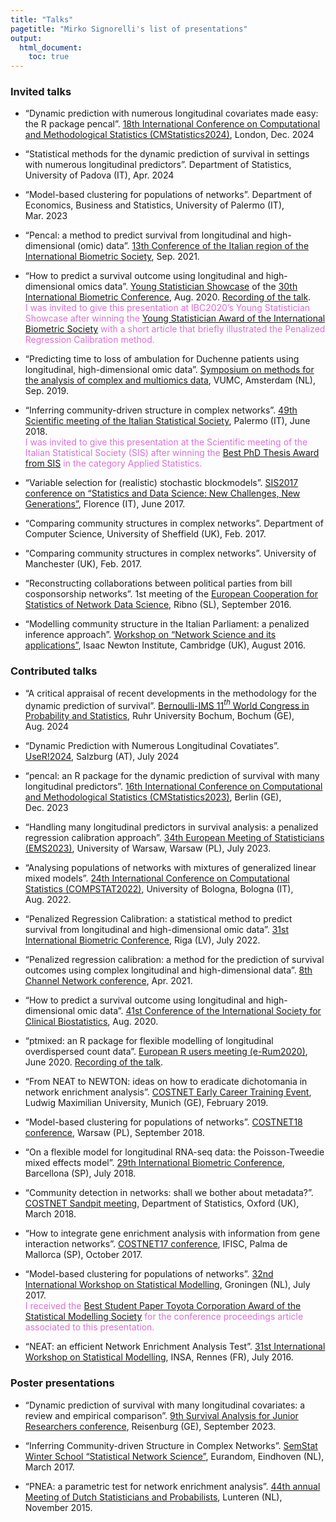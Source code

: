 ```yaml
---
title: "Talks"
pagetitle: "Mirko Signorelli's list of presentations"
output:
  html_document:
    toc: true
---
```


### Invited talks

* "Dynamic prediction with numerous longitudinal covariates made easy: the R package pencal". 
[18th International Conference on Computational and Methodological Statistics (CMStatistics2024)](https://www.cmstatistics.org/CFECMStatistics2024/index.php), London, Dec. 2024

* "Statistical methods for the dynamic prediction of survival in settings with numerous longitudinal predictors". 
Department of Statistics, University of Padova (IT), Apr. 2024

* "Model-based clustering for populations of networks". 
Department of Economics, Business and Statistics, University of Palermo (IT), Mar. 2023

* "Pencal: a method to predict survival from longitudinal and high-dimensional (omic) data". 
[13th Conference of the Italian region of the International Biometric Society](https://ibs-italy.org/?page_id=1349&lang=it), Sep. 2021.

* "How to predict a survival outcome using longitudinal and high-dimensional omics data". 
[Young Statistician Showcase](https://www.ibc2020.org/scientific-programme/showcases) of the [30th International Biometric Conference](https://www.ibc2020.org/home), Aug. 2020. [Recording of the talk](https://www.youtube.com/watch?v=wRKqmo2U-sc&t=2485s).  
<span style="color: orchid;">
I was invited to give this presentation at IBC2020's Young Statistician Showcase after winning the [Young Statistician Award of the International Biometric Society](awards.html) with a short article that briefly illustrated the Penalized Regression Calibration method.
</span>

* "Predicting time to loss of ambulation for Duchenne patients using longitudinal, high-dimensional omic data". 
[Symposium on methods for the analysis of complex and multiomics data](https://www.bigstatistics.nl/integration-symposium-1), VUMC, Amsterdam (NL), Sep. 2019.

* "Inferring community-driven structure in complex networks". 
[49th Scientific meeting of the Italian Statistical Society](http://meetings3.sis-statistica.org/index.php/sis2018), Palermo (IT), June 2018.  
<span style="color: orchid;">
I was invited to give this presentation at the Scientific meeting of the Italian Statistical Society (SIS) after winning the [Best PhD Thesis Award from SIS](awards.html) in the category Applied Statistics.
</span>

* "Variable selection for (realistic) stochastic blockmodels". 
[SIS2017 conference on "Statistics and Data Science: New Challenges, New Generations"](http://meetings3.sis-statistica.org/index.php/sis2017/sis2017), Florence (IT), June 2017.

* "Comparing community structures in complex networks". 
Department of Computer Science, University of Sheffield (UK), Feb. 2017.

* "Comparing community structures in complex networks". 
University of Manchester (UK), Feb. 2017.

* "Reconstructing collaborations between political parties from bill cosponsorship networks". 
1st meeting of the [European Cooperation for Statistics of Network Data Science](http://www.cost.eu/COST_Actions/ca/CA15109), Ribno (SL), September 2016.

* "Modelling community structure in the Italian Parliament: a penalized inference approach".
[Workshop on "Network Science and its applications"](https://www.newton.ac.uk/event/snaw02), Isaac Newton Institute, Cambridge (UK), August 2016.

### Contributed talks

* "A critical appraisal of recent developments in the methodology for the dynamic prediction of survival". 
[Bernoulli-IMS 11$^{th}$ World Congress in Probability and Statistics](https://www.bernoulli-ims-worldcongress2024.org), Ruhr University Bochum, Bochum (GE), Aug. 2024 

* "Dynamic Prediction with Numerous Longitudinal Covatiates". [UseR!2024](https://events.linuxfoundation.org/user/), Salzburg (AT), July 2024

* "pencal: an R package for the dynamic prediction of survival with many longitudinal predictors".
[16th International Conference on Computational and Methodological Statistics (CMStatistics2023)](http://www.cmstatistics.org/CMStatistics2023/index.php), Berlin (GE), Dec. 2023

* "Handling many longitudinal predictors in survival analysis: a penalized regression calibration approach". 
[34th European Meeting of Statisticians (EMS2023)](https://ems2023.org), University of Warsaw, Warsaw (PL), July 2023.

* "Analysing populations of networks with mixtures of generalized linear mixed models". 
[24th International Conference on Computational Statistics (COMPSTAT2022)](http://www.compstat2022.org), University of Bologna, Bologna (IT), Aug. 2022.

* "Penalized Regression Calibration: a statistical method to predict survival from longitudinal and high-dimensional omic data". 
[31st International Biometric Conference](https://www.ibc2022.org/home), Riga (LV), July 2022.


* "Penalized regression calibration: a method for the prediction of survival outcomes using complex longitudinal and high-dimensional data".
[8th Channel Network conference](https://cnc21.sciencesconf.org/), Apr. 2021.

* "How to predict a survival outcome using longitudinal and high-dimensional omic data".
[41st Conference of the International Society for Clinical Biostatistics](https://iscb2020.info/), Aug. 2020.

* "ptmixed: an R package for flexible modelling of longitudinal overdispersed count data".
[European R users meeting (e-Rum2020)](https://2020.erum.io), June 2020. [Recording of the talk](https://www.youtube.com/watch?v=79lUgThZ4HE&t=738s).

* "From NEAT to NEWTON: ideas on how to eradicate dichotomania in network enrichment analysis".
[COSTNET Early Career Training Event](https://www.en.wisostat.statistik.uni-muenchen.de/research/workshop/costnet/index.html), Ludwig Maximilian University, Munich (GE), February 2019.

* "Model-based clustering for populations of networks". 
[COSTNET18 conference](http://costnet18.wzim.sggw.pl/), Warsaw (PL), September 2018.

* "On a flexible model for longitudinal RNA-seq data: the Poisson-Tweedie mixed effects model". 
[29th International Biometric Conference](http://2018.biometricconference.org), Barcellona (SP), July 2018.

* "Community detection in networks: shall we bother about metadata?". 
[COSTNET Sandpit meeting](https://www.stats.ox.ac.uk/events/costnet18), Department of Statistics, Oxford (UK), March 2018.

* "How to integrate gene enrichment analysis with information from gene interaction networks".
[COSTNET17 conference](http://costnet.webhosting.rug.nl/dokuwiki/doku.php?id=ev:2017:pdm), IFISC, Palma de Mallorca (SP), October 2017.

* "Model-based clustering for populations of networks". 
[32nd International Workshop on Statistical Modelling](https://iwsm2017.webhosting.rug.nl), Groningen (NL), July 2017.  
<span style="color: orchid;">
I received the [Best Student Paper Toyota Corporation Award of the Statistical Modelling Society](awards.html) for the conference proceedings article associated to this presentation.
</span>

* "NEAT: an efficient Network Enrichment Analysis Test". 
[31st International Workshop on Statistical Modelling](https://iwsm2017.webhosting.rug.nl), INSA, Rennes (FR), July 2016.

### Poster presentations

* "Dynamic prediction of survival with many longitudinal covariates: a review and empirical comparison". 
[9th Survival Analysis for Junior Researchers conference](https://www.uni-ulm.de/mawi/statistics/upcoming-events/safjr2023), Reisenburg (GE), September 2023.

* "Inferring Community-driven Structure in Complex Networks". 
[SemStat Winter School "Statistical Network Science"](https://www.eurandom.tue.nl/events/workshops/2017/SEMSTAT/SEMSTAT_index.html), Eurandom, Eindhoven (NL), March 2017.

* "PNEA: a parametric test for network enrichment analysis". 
[44th annual Meeting of Dutch Statisticians and Probabilists](https://homepages.cwi.nl/~colette/lunteren2015.html), Lunteren (NL), November 2015.


<!-- the part below is a fix to the menu not displaying properly
on the mobile version -->
<script src="https://code.jquery.com/jquery-3.3.1.slim.min.js" integrity="sha384-q8i/X+965DzO0rT7abK41JStQIAqVgRVzpbzo5smXKp4YfRvH+8abtTE1Pi6jizo" crossorigin="anonymous"></script>
<script src="https://cdn.jsdelivr.net/npm/popper.js@1.14.7/dist/umd/popper.min.js" integrity="sha384-UO2eT0CpHqdSJQ6hJty5KVphtPhzWj9WO1clHTMGa3JDZwrnQq4sF86dIHNDz0W1" crossorigin="anonymous"></script>
<script src="https://cdn.jsdelivr.net/npm/bootstrap@4.3.1/dist/js/bootstrap.min.js" integrity="sha384-JjSmVgyd0p3pXB1rRibZUAYoIIy6OrQ6VrjIEaFf/nJGzIxFDsf4x0xIM+B07jRM" crossorigin="anonymous"></script>